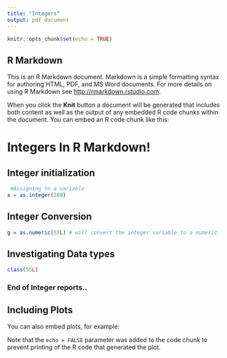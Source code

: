 ---
title: "Integers"
output: pdf_document
---

```{r setup, include=FALSE}
knitr::opts_chunk$set(echo = TRUE)
```

## R Markdown

This is an R Markdown document. Markdown is a simple formatting syntax for authoring HTML, PDF, and MS Word documents. For more details on using R Markdown see <http://rmarkdown.rstudio.com>.

When you click the **Knit** button a document will be generated that includes both content as well as the output of any embedded R code chunks within the document. You can embed an R code chunk like this:

# Integers In R Markdown!
## Integer initialization
```{r Integers}
 #Assigning to a variable
x = as.integer(100)

```
## Integer Conversion
```{r integers_conversion}
g = as.numeric(55L) # will convert the integer variable to a numeric
```

## Investigating Data types

```{r Data-type_investigation,echo=FALSE }
class(55L)
```
### End of Integer reports..


## Including Plots

You can also embed plots, for example:


Note that the `echo = FALSE` parameter was added to the code chunk to prevent printing of the R code that generated the plot.
